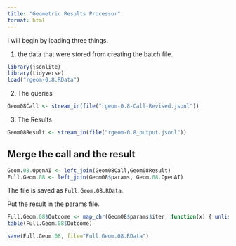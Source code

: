 ```yaml
---
title: "Geometric Results Processor"
format: html
---
```


I will begin by loading three things.  

1. the data that were stored from creating the batch file.

```r
library(jsonlite)
library(tidyverse)
load("rgeom-0.8.RData")
```

2. The queries

```r
Geom08Call <- stream_in(file("rgeom-0.8-Call-Revised.jsonl"))
```

3. The Results

```r
Geom08Result <- stream_in(file("rgeom-0.8_output.jsonl"))
```

## Merge the call and the result

```r
Geom.08.OpenAI <- left_join(Geom08Call,Geom08Result)
Full.Geom.08 <- left_join(Geom08$params, Geom.08.OpenAI)
```

The file is saved as `Full.Geom.08.RData`.

Put the result in the params file.

```r
Full.Geom.08$Outcome <- map_chr(Geom08$params$iter, function(x) { unlist(Geom08Result$response$body$choices[[x]][[2]][2]) })
table(Full.Geom.08$Outcome)
```

```r
save(Full.Geom.08, file="Full.Geom.08.RData")
```

